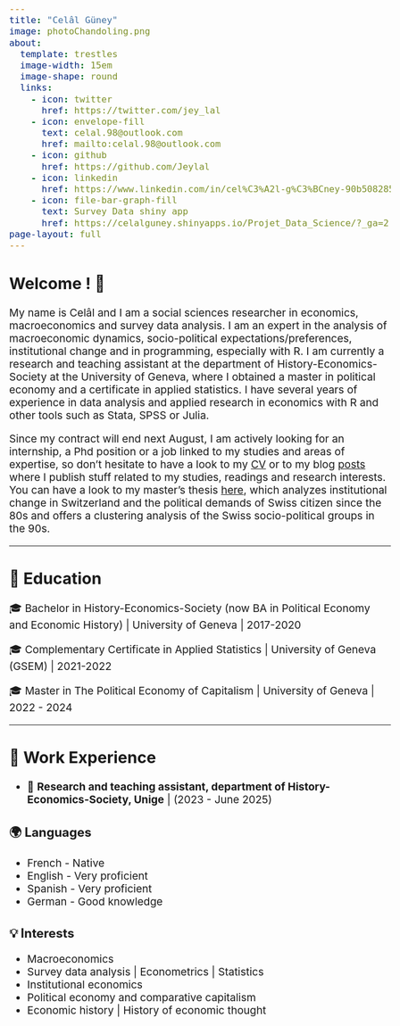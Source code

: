 ```yaml
---
title: "Celâl Güney"
image: photoChandoling.png
about:
  template: trestles
  image-width: 15em
  image-shape: round
  links:
    - icon: twitter
      href: https://twitter.com/jey_lal
    - icon: envelope-fill
      text: celal.98@outlook.com
      href: mailto:celal.98@outlook.com
    - icon: github
      href: https://github.com/Jeylal
    - icon: linkedin
      href: https://www.linkedin.com/in/cel%C3%A2l-g%C3%BCney-90b508285/?originalSubdomain=ch
    - icon: file-bar-graph-fill
      text: Survey Data shiny app
      href: https://celalguney.shinyapps.io/Projet_Data_Science/?_ga=2.255792968.1974330428.1680436983-1453518093.1673880491 
page-layout: full
---
```


```{=html}
<style>
body {
  font-size: 19px;
}
h1 {
  font-size: 2.5em;
}
</style>
```

## Welcome ! 👋

My name is Celâl and I am a social sciences researcher in economics, macroeconomics and survey data analysis. I am an expert in the analysis of macroeconomic dynamics, socio-political expectations/preferences, institutional change and in programming, especially with R. I am currently a research and teaching assistant at the department of History-Economics-Society at the University of Geneva, where I obtained a master in political economy and a certificate in applied statistics. I have several years of experience in data analysis and applied research in economics with R and other tools such as Stata, SPSS or Julia.

Since my contract will end next August, I am actively looking for an internship, a Phd position or a job linked to my studies and areas of expertise, so don't hesitate to have a look to my [CV](https://raw.githubusercontent.com/Jeylal/celalguney/master/cv.pdf) or to my blog [posts](https://jeylal.github.io/celalguney/) where I publish stuff related to my studies, readings and research interests. You can have a look to my master's thesis [here](https://jeylal.github.io/master-thesis/), which analyzes institutional change in Switzerland and the political demands of Swiss citizen since the 80s and offers a clustering analysis of the Swiss socio-political groups in the 90s.

------------------------------------------------------------------------

## 📖 Education

🎓 Bachelor in History-Economics-Society (now BA in Political Economy and Economic History) \| University of Geneva \| 2017-2020

🎓 Complementary Certificate in Applied Statistics \| University of Geneva (GSEM) \| 2021-2022

🎓 Master in The Political Economy of Capitalism \| University of Geneva \| 2022 - 2024

------------------------------------------------------------------------

## 💼 Work Experience

- 🏫 **Research and teaching assistant, department of History-Economics-Society, Unige** | (2023 - June 2025)

::::: grid
::: g-col-6
### 🌍 Languages

-   French - Native\
-   English - Very proficient\
-   Spanish - Very proficient\
-   German - Good knowledge\
:::

::: g-col-6
### 💡 Interests

-   Macroeconomics\
-   Survey data analysis \| Econometrics \| Statistics\
-   Institutional economics\
-   Political economy and comparative capitalism\
-   Economic history \| History of economic thought\
:::
:::::

